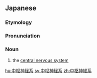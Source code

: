 ==Japanese==
{{DEFAULTSORT:ちゅうすうしんけいけい}}
{{wikipedia|lang=ja}}
{{ja-kanjitab|ちゅう|すう|しん|けい|けい|yomi=o}}

===Etymology===
{{com|ja|中枢|神経系|tr1=chūsū|tr2=shinkeikei|t1=[[center]]|t2=[[nervous system]]}}

===Pronunciation===
{{ja-pron|acc=0|y=o|ちゅうすう しんけいけい}}

===Noun===
{{ja-noun|ちゅうすう しんけいけい}}

# the [[central nervous system]]

{{cln|ja|words suffixed with 系}}
{{C|ja|Neuroanatomy|Organ systems}}

[[hu:中枢神経系]]
[[sv:中枢神経系]]
[[zh:中枢神経系]]